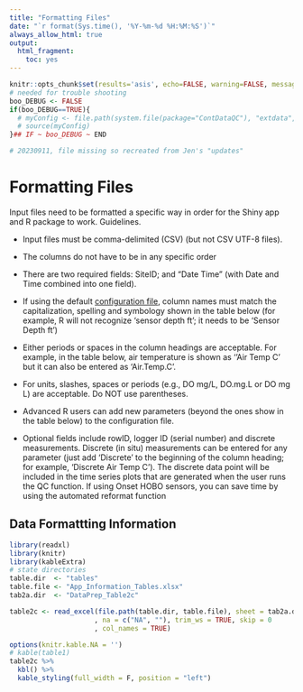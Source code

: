 ```yaml
---
title: "Formatting Files"
date: "`r format(Sys.time(), '%Y-%m-%d %H:%M:%S')`"
always_allow_html: true
output:
  html_fragment:
    toc: yes
---
```


```r
knitr::opts_chunk$set(results='asis', echo=FALSE, warning=FALSE, message = FALSE)
# needed for trouble shooting
boo_DEBUG <- FALSE
if(boo_DEBUG==TRUE){
  # myConfig <- file.path(system.file(package="ContDataQC"), "extdata", "config.ORIG.R")
  # source(myConfig)
}## IF ~ boo_DEBUG ~ END

# 20230911, file missing so recreated from Jen's "updates"
```

# Formatting Files

Input files need to be formatted a specific way in order for the Shiny app and R package to work. Guidelines.

*	Input files must be comma-delimited (CSV) (but not CSV UTF-8 files).

*	The columns do not have to be in any specific order

*	There are two required fields: SiteID; and “Date Time” (with Date and Time combined into one field).

*	If using the default [configuration file](Config_default.zip), column names must match the capitalization, spelling and symbology shown in the table below (for example, R will not recognize ‘sensor depth ft’; it needs to be ‘Sensor Depth ft’)

*	Either periods or spaces in the column headings are acceptable. For example, in the table below, air temperature is shown as ‘’Air Temp C’ but it can also be entered as ‘Air.Temp.C’.

*	For units, slashes, spaces or periods (e.g., DO mg/L, DO.mg.L or DO mg L) are acceptable. Do NOT use parentheses.

*	Advanced R users can add new parameters (beyond the ones show in the table below) to the configuration file.

*	Optional fields include rowID, logger ID (serial number) and discrete measurements. Discrete (in situ) measurements can be entered for any parameter (just add ‘Discrete’ to the beginning of the column heading; for example, ‘Discrete Air Temp C’). The discrete data point will be included in the time series plots that are generated when the user runs the QC function. If using Onset HOBO sensors, you can save time by using the automated reformat function 


## Data Formattting Information

```r
library(readxl)
library(knitr)
library(kableExtra)
# state directories
table.dir  <- "tables"
table.file <- "App_Information_Tables.xlsx"
tab2a.dir  <- "DataPrep_Table2c"

table2c <- read_excel(file.path(table.dir, table.file), sheet = tab2a.dir
                     , na = c("NA", ""), trim_ws = TRUE, skip = 0
                     , col_names = TRUE)  

options(knitr.kable.NA = '')
# kable(table1)
table2c %>% 
  kbl() %>% 
  kable_styling(full_width = F, position = "left")
```
